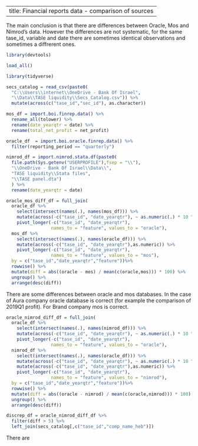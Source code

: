 
----
title: Financial reports data  - comparison of sources
----

The main conclusion is that there are differences between Oracle, Mos and Nimrod's data. However the differences are not systematic, for the same tase_id, variable and
date there are sometimes identical observations and sometimes a diffrerent ones.

```r

library(devtools)

load_all()

library(tidyverse)

```




```r

secs_catalog = read_csv(paste0(
  "C:\\Users\\internet\\OneDrive - Bank Of Israel",
  "\\Data\\TASE liquidity\\Secs_Catalog.csv")) %>% 
  mutate(across(c("tase_id","sec_id"), as.character))

mos_df = import.boi.finrep.data() %>% 
  rename_all(tolower) %>% 
  rename(date_yearqtr = date) %>% 
  rename(total_net_profit = net_profit)

oracle_df  = import.boi.oracle.finrep.data() %>%
  filter(reporting_period == "quarterly")

nimrod_df = import.nimrod.stata.df(paste0(
  file.path(Sys.getenv("USERPROFILE"),fsep = "\\"),
  "\\OneDrive - Bank Of Israel\\Data\\",
  "TASE liquidity\\Stata files",
  "\\TASE panel.dta")
  ) %>% 
  rename(date_yearqtr = date)


```

\section{Oracle vs Mos comparison}


```r

oracle_mos_diff_df = full_join(
  oracle_df %>% 
    select(intersect(names(.), names(mos_df))) %>% 
    mutate(across(-c("tase_id", "date_yearqtr"), ~ as.numeric(.) * 10 ^ (-3))) %>% 
    pivot_longer(-c("tase_id", "date_yearqtr"),
                 names_to = "feature", values_to = "oracle"),
  mos_df %>% 
    select(intersect(names(.), names(oracle_df))) %>% 
    mutate(across(-c("tase_id", "date_yearqtr"),as.numeric)) %>%  
    pivot_longer(-c("tase_id", "date_yearqtr"),
                 names_to = "feature", values_to = "mos"),
  by = c("tase_id","date_yearqtr","feature"))%>% 
  rowwise() %>% 
  mutate(diff = abs((oracle - mos) / mean(c(oracle,mos))) * 100) %>% 
  ungroup() %>% 
  arrange(desc(diff))


```

There are some differences between oracle and mos databases.
In the case of Aura company oracle database is correct
(for example the comparison of 2019Q1 profit). For Brand company mos is correct.

\section{Oracle vs Nimrod comparison}

```r

oracle_nimrod_diff_df = full_join(
  oracle_df %>% 
    select(intersect(names(.), names(nimrod_df))) %>% 
    mutate(across(-c("tase_id", "date_yearqtr"), ~ as.numeric(.) * 10 ^ (-3))) %>% 
    pivot_longer(-c("tase_id", "date_yearqtr"),
                 names_to = "feature", values_to = "oracle"),
  nimrod_df %>% 
    select(intersect(names(.), names(oracle_df))) %>% 
    mutate(across(-c("tase_id", "date_yearqtr"), ~ as.numeric(.) * 10 ^ (-3))) %>% 
    mutate(across(-c("tase_id", "date_yearqtr"),as.numeric)) %>%  
    pivot_longer(-c("tase_id", "date_yearqtr"),
                 names_to = "feature", values_to = "nimrod"),
  by = c("tase_id","date_yearqtr","feature"))%>% 
  rowwise() %>% 
  mutate(diff = abs((oracle - nimrod) / mean(c(oracle,nimrod))) * 100) %>% 
  ungroup() %>% 
  arrange(desc(diff))

discrep_df = oracle_nimrod_diff_df %>% 
  filter(diff > 5) %>% 
  left_join(secs_catalog[,c("tase_id","comp_name_heb")])

```

There are 

